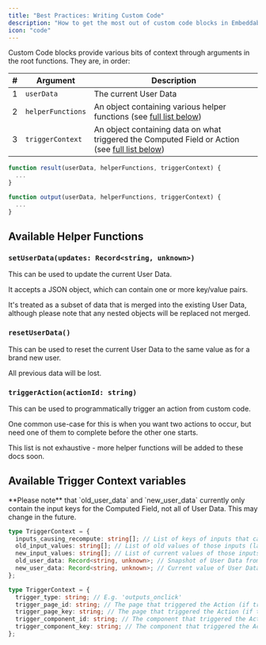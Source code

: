 ```yaml
---
title: "Best Practices: Writing Custom Code"
description: "How to get the most out of custom code blocks in Embeddables"
icon: "code"
---
```


Custom Code blocks provide various bits of context through arguments in the root functions. They are, in order:

| #   | Argument          | Description                                                                                                                  |
| --- | ----------------- | ---------------------------------------------------------------------------------------------------------------------------- |
| 1   | `userData`        | The current User Data                                                                                                        |
| 2   | `helperFunctions` | An object containing various helper functions (see [full list below](#available-helper-functions))                           |
| 3   | `triggerContext`  | An object containing data on what triggered the Computed Field or Action (see [full list below](#available-trigger-context)) |

<CodeGroup>

```javascript Example Computed Field
function result(userData, helperFunctions, triggerContext) {
  ...
}
```

```javascript Example Action
function output(userData, helperFunctions, triggerContext) {
  ...
}
```

</CodeGroup>

## Available Helper Functions

### `setUserData(updates: Record<string, unknown>)`

This can be used to update the current User Data.

It accepts a JSON object, which can contain one or more key/value pairs.

It's treated as a subset of data that is merged into the existing User Data, although please note that any nested objects will be replaced not merged.

### `resetUserData()`

This can be used to reset the current User Data to the same value as for a brand new user.

All previous data will be lost.

### `triggerAction(actionId: string)`

This can be used to programmatically trigger an action from custom code.

One common use-case for this is when you want two actions to occur, but need one of them to complete before the other one starts.

<Note>
  This list is not exhaustive - more helper functions will be added to these
  docs soon.
</Note>

## Available Trigger Context variables

<Note>
  **Please note** that `old_user_data` and `new_user_data` currently only
  contain the input keys for the Computed Field, not all of User Data. This may
  change in the future.
</Note>

<CodeGroup>

```typescript Trigger Context for Computed Fields
type TriggerContext = {
  inputs_causing_recompute: string[]; // List of keys of inputs that caused the recompute
  old_input_values: string[]; // List of old values of those inputs (last time this Computed Field was computed)
  new_input_values: string[]; // List of current values of those inputs
  old_user_data: Record<string, unknown>; // Snapshot of User Data from when this Computed Field was last computed
  new_user_data: Record<string, unknown>; // Current value of User Data (identical to the first userData argument)
};
```

```typescript Trigger Context for Actions
type TriggerContext = {
  trigger_type: string; // E.g. 'outputs_onclick'
  trigger_page_id: string; // The page that triggered the Action (if triggered by page change)
  trigger_page_key: string; // The page that triggered the Action (if triggered by page change)
  trigger_component_id: string; // The component that triggered the Action (if triggered by a component)
  trigger_component_key: string; // The component that triggered the Action (if triggered by a component)
};
```

</CodeGroup>

